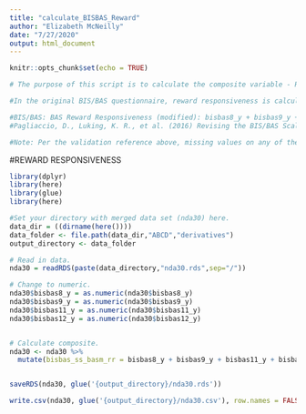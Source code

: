 ```yaml
---
title: "calculate_BISBAS_Reward"
author: "Elizabeth McNeilly"
date: "7/27/2020"
output: html_document
---
```


```r
knitr::opts_chunk$set(echo = TRUE)

# The purpose of this script is to calculate the composite variable - Reward Responsiveness - from the BIS/BAS questionnaire (Carver, C. S., & White, T. L., 1994.

#In the original BIS/BAS questionnaire, reward responsiveness is calculated by a sum of items 4, 7, 14, 18, 23. The ABCD delivered version has these items as 8,9,10,11,12. (I have cross-checked them with the original BIS/BAS to confirm.) In DEAP, the composite RR variable states that it has been "modified" and has the RR items as only 8, 9, 11, 12 (not 10 = I get thrilled when good things happen to me.). It is possible that they left this out because the original wording of the statement is "When good things happen to me, it affects me strongly."

#BIS/BAS: BAS Reward Responsiveness (modified): bisbas8_y + bisbas9_y + bisbas11_y + bisbas12_y; Validation: All items must be answered.
#Pagliaccio, D., Luking, K. R., et al. (2016) Revising the BIS/BAS Scale to study development: Measurement invariance and normative effects of age and sex from childhood through adulthood. Psychol Assess 28(4): 429-442.

#Note: Per the validation reference above, missing values on any of the RR subscale items will render the subscale NA.
```


#REWARD RESPONSIVENESS
```r

library(dplyr)
library(here)
library(glue)
library(here)

#Set your directory with merged data set (nda30) here.
data_dir = ((dirname(here()))) 
data_folder <- file.path(data_dir,"ABCD","derivatives")
output_directory <- data_folder

# Read in data.
nda30 = readRDS(paste(data_directory,"nda30.rds",sep="/"))

# Change to numeric.
nda30$bisbas8_y = as.numeric(nda30$bisbas8_y)
nda30$bisbas9_y = as.numeric(nda30$bisbas9_y)
nda30$bisbas11_y = as.numeric(nda30$bisbas11_y)
nda30$bisbas12_y = as.numeric(nda30$bisbas12_y)


# Calculate composite.
nda30 <- nda30 %>%
  mutate(bisbas_ss_basm_rr = bisbas8_y + bisbas9_y + bisbas11_y + bisbas12_y)


saveRDS(nda30, glue('{output_directory}/nda30.rds'))

write.csv(nda30, glue('{output_directory}/nda30.csv'), row.names = FALSE)
```